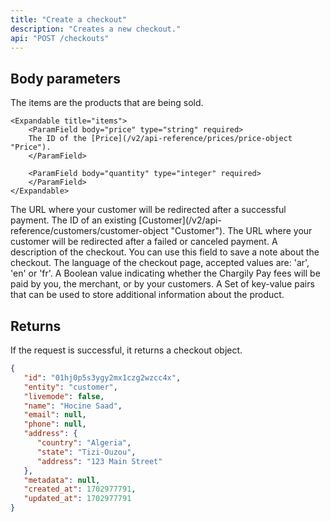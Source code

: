 ```yaml
---
title: "Create a checkout"
description: "Creates a new checkout."
api: "POST /checkouts"
---
```


## Body parameters

<ParamField body="items" type="array" required multiple>
   The items are the products that are being sold.

    <Expandable title="items">
        <ParamField body="price" type="string" required>
        The ID of the [Price](/v2/api-reference/prices/price-object "Price").
        </ParamField>

        <ParamField body="quantity" type="integer" required>
        </ParamField>
    </Expandable>
</ParamField>

<ParamField body="success_url" type="string" required>
   The URL where your customer will be redirected after a successful payment.
</ParamField> 

<ParamField body="customer_id" type="string">
   The ID of an existing [Customer](/v2/api-reference/customers/customer-object "Customer").
</ParamField>

<ParamField body="failure_url" type="string">
   The URL where your customer will be redirected after a failed or canceled
   payment.
</ParamField>

<ParamField body="description" type="string">
   A description of the checkout. You can use this field to save a note about
   the checkout.
</ParamField>

<ParamField body="locale" type="string">
   The language of the checkout page, accepted values are: 'ar', 'en' or 'fr'.
</ParamField>

<ParamField body="pass_fees_to_customer" type="string">
   A Boolean value indicating whether the Chargily Pay fees will be paid by you,
   the merchant, or by your customers.
</ParamField>

<ParamField body="metadata" type="array">
   A Set of key-value pairs that can be used to store additional information
   about the product.
</ParamField>

## Returns

If the request is successful, it returns a checkout object.

<ResponseExample>

```json Response
{
   "id": "01hj0p5s3ygy2mx1czg2wzcc4x",
   "entity": "customer",
   "livemode": false,
   "name": "Hocine Saad",
   "email": null,
   "phone": null,
   "address": {
      "country": "Algeria",
      "state": "Tizi-Ouzou",
      "address": "123 Main Street"
   },
   "metadata": null,
   "created_at": 1702977791,
   "updated_at": 1702977791
}
```

</ResponseExample>
